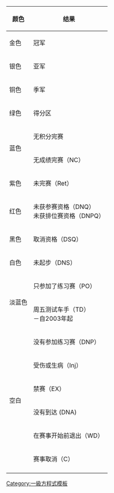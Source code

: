{| style="margin-right:0; font-size:89%" class="wikitable"
|-
! 颜色 !! 结果
|- bgcolor="#FFFFBF"
| 金色 || 冠军
|- bgcolor="#DFDFDF"
| 银色 || 亚军
|- bgcolor="#FFDF9F"
| 铜色 || 季军
|- bgcolor="#DFFFDF"
| 绿色 || 得分区
|- bgcolor="#CFCFFF"
| rowspan="2"| 蓝色
| 无积分完赛
|- bgcolor="#CFCFFF"
| 无成绩完赛（NC）
|- bgcolor="#EFCFFF"
| 紫色 || 未完赛（Ret）
|- bgcolor="#FFCFCF"
| 红色 || 未获参赛资格（DNQ）<br/>未获排位赛资格（DNPQ）
|- bgcolor="#000000" style="color:white "
| 黑色 || 取消资格（DSQ）
|- bgcolor="#FFFFFF"
| 白色 || 未起步（DNS）
|- bgcolor="#F1F8FF"
| rowspan="2"| 淡蓝色
| 只参加了练习赛（PO）
|-bgcolor="#F1F8FF"
| 周五测试车手（TD）<br/>－自2003年起
|-
| rowspan="6" | 空白
| 没有参加练习赛（DNP）
|-
| 受伤或生病（Inj）
|-
| 禁赛（EX）
|-
| 没有到达 (DNA)
|-
| 在赛事开始前退出（WD）
|-
| 赛事取消（C）
|-
|}
<noinclude>
[[Category:一級方程式模板]]
</noinclude>